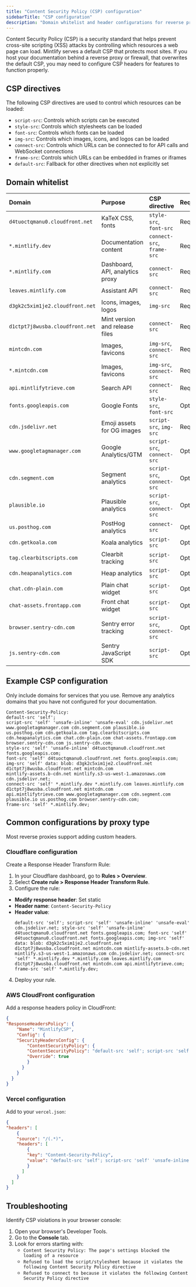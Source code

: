 ```yaml
---
title: "Content Security Policy (CSP) configuration"
sidebarTitle: "CSP configuration"
description: "Domain whitelist and header configurations for reverse proxies, firewalls, and networks that enforce strict security policies"
---
```


Content Security Policy (CSP) is a security standard that helps prevent cross-site scripting (XSS) attacks by controlling which resources a web page can load. Mintlify serves a default CSP that protects most sites. If you host your documentation behind a reverse proxy or firewall, that overwrites the default CSP, you may need to configure CSP headers for features to function properly.

## CSP directives

The following CSP directives are used to control which resources can be loaded:

- `script-src`: Controls which scripts can be executed
- `style-src`: Controls which stylesheets can be loaded
- `font-src`: Controls which fonts can be loaded
- `img-src`: Controls which images, icons, and logos can be loaded
- `connect-src`: Controls which URLs can be connected to for API calls and WebSocket connections
- `frame-src`: Controls which URLs can be embedded in frames or iframes
- `default-src`: Fallback for other directives when not explicitly set

## Domain whitelist

| Domain | Purpose | CSP directive | Required |
|:-------|:--------|:--------------|:-------|
| `d4tuoctqmanu0.cloudfront.net` | KaTeX CSS, fonts | `style-src`, `font-src` | Required |
| `*.mintlify.dev` | Documentation content | `connect-src`, `frame-src` | Required |
| `*.mintlify.com` | Dashboard, API, analytics proxy | `connect-src` | Required |
| `leaves.mintlify.com` | Assistant API | `connect-src` | Required |
| `d3gk2c5xim1je2.cloudfront.net` | Icons, images, logos | `img-src` | Required |
| `d1ctpt7j8wusba.cloudfront.net` | Mint version and release files | `connect-src` | Required |
| `mintcdn.com` | Images, favicons | `img-src`, `connect-src` | Required |
| `*.mintcdn.com` | Images, favicons | `img-src`, `connect-src` | Required |
| `api.mintlifytrieve.com` | Search API | `connect-src` | Required |
| `fonts.googleapis.com` | Google Fonts | `style-src`, `font-src` | Optional |
| `cdn.jsdelivr.net` | Emoji assets for OG images | `script-src`, `img-src` | Required |
| `www.googletagmanager.com` | Google Analytics/GTM | `script-src`, `connect-src` | Optional |
| `cdn.segment.com` | Segment analytics | `script-src`, `connect-src` | Optional |
| `plausible.io` | Plausible analytics | `script-src`, `connect-src` | Optional |
| `us.posthog.com` | PostHog analytics | `connect-src` | Optional |
| `cdn.getkoala.com` | Koala analytics | `script-src` | Optional |
| `tag.clearbitscripts.com` | Clearbit tracking | `script-src` | Optional |
| `cdn.heapanalytics.com` | Heap analytics | `script-src` | Optional |
| `chat.cdn-plain.com` | Plain chat widget | `script-src` | Optional |
| `chat-assets.frontapp.com` | Front chat widget | `script-src` | Optional |
| `browser.sentry-cdn.com` | Sentry error tracking | `script-src`, `connect-src` | Optional |
| `js.sentry-cdn.com` | Sentry JavaScript SDK | `script-src` | Optional |

## Example CSP configuration

<Note>
  Only include domains for services that you use. Remove any analytics domains that you have not configured for your documentation.
</Note>

```text wrap
Content-Security-Policy:
default-src 'self';
script-src 'self' 'unsafe-inline' 'unsafe-eval' cdn.jsdelivr.net www.googletagmanager.com cdn.segment.com plausible.io
us.posthog.com cdn.getkoala.com tag.clearbitscripts.com cdn.heapanalytics.com chat.cdn-plain.com chat-assets.frontapp.com
browser.sentry-cdn.com js.sentry-cdn.com;
style-src 'self' 'unsafe-inline' d4tuoctqmanu0.cloudfront.net fonts.googleapis.com;
font-src 'self' d4tuoctqmanu0.cloudfront.net fonts.googleapis.com;
img-src 'self' data: blob: d3gk2c5xim1je2.cloudfront.net d1ctpt7j8wusba.cloudfront.net mintcdn.com
mintlify-assets.b-cdn.net mintlify.s3-us-west-1.amazonaws.com cdn.jsdelivr.net;
connect-src 'self' *.mintlify.dev *.mintlify.com leaves.mintlify.com d1ctpt7j8wusba.cloudfront.net mintcdn.com
api.mintlifytrieve.com www.googletagmanager.com cdn.segment.com plausible.io us.posthog.com browser.sentry-cdn.com;
frame-src 'self' *.mintlify.dev;
```

## Common configurations by proxy type

Most reverse proxies support adding custom headers.

### Cloudflare configuration

Create a Response Header Transform Rule:

1. In your Cloudflare dashboard, go to **Rules > Overview**.
2. Select **Create rule > Response Header Transform Rule**. 
3. Configure the rule:
  - **Modify response header**: Set static
  - **Header name**: `Content-Security-Policy`
  - **Header value**:
    ```text wrap
    default-src 'self'; script-src 'self' 'unsafe-inline' 'unsafe-eval' cdn.jsdelivr.net; style-src 'self' 'unsafe-inline' d4tuoctqmanu0.cloudfront.net fonts.googleapis.com; font-src 'self' d4tuoctqmanu0.cloudfront.net fonts.googleapis.com; img-src 'self' data: blob: d3gk2c5xim1je2.cloudfront.net d1ctpt7j8wusba.cloudfront.net mintcdn.com mintlify-assets.b-cdn.net mintlify.s3-us-west-1.amazonaws.com cdn.jsdelivr.net; connect-src 'self' *.mintlify.dev *.mintlify.com leaves.mintlify.com d1ctpt7j8wusba.cloudfront.net mintcdn.com api.mintlifytrieve.com; frame-src 'self' *.mintlify.dev;
    ```
4. Deploy your rule.

### AWS CloudFront configuration

Add a response headers policy in CloudFront:

```json
{
"ResponseHeadersPolicy": {
    "Name": "MintlifyCSP",
    "Config": {
    "SecurityHeadersConfig": {
        "ContentSecurityPolicy": {
        "ContentSecurityPolicy": "default-src 'self'; script-src 'self' 'unsafe-inline' 'unsafe-eval' cdn.jsdelivr.net; style-src 'self' 'unsafe-inline' d4tuoctqmanu0.cloudfront.net fonts.googleapis.com; font-src 'self' d4tuoctqmanu0.cloudfront.net fonts.googleapis.com; img-src 'self' data: blob: d3gk2c5xim1je2.cloudfront.net d1ctpt7j8wusba.cloudfront.net mintcdn.com mintlify-assets.b-cdn.net mintlify.s3-us-west-1.amazonaws.com cdn.jsdelivr.net; connect-src 'self' *.mintlify.dev *.mintlify.com leaves.mintlify.com d1ctpt7j8wusba.cloudfront.net mintcdn.com api.mintlifytrieve.com; frame-src 'self' *.mintlify.dev;",
        "Override": true
        }
      }
    }
  }
}
```

### Vercel configuration

Add to your `vercel.json`:

```json
{
"headers": [
    {
    "source": "/(.*)",
    "headers": [
        {
        "key": "Content-Security-Policy",
        "value": "default-src 'self'; script-src 'self' 'unsafe-inline' 'unsafe-eval' cdn.jsdelivr.net; style-src 'self' 'unsafe-inline' d4tuoctqmanu0.cloudfront.net fonts.googleapis.com; font-src 'self' d4tuoctqmanu0.cloudfront.net fonts.googleapis.com; img-src 'self' data: blob: d3gk2c5xim1je2.cloudfront.net d1ctpt7j8wusba.cloudfront.net mintcdn.com mintlify-assets.b-cdn.net mintlify.s3-us-west-1.amazonaws.com cdn.jsdelivr.net; connect-src 'self' *.mintlify.dev *.mintlify.com leaves.mintlify.com d1ctpt7j8wusba.cloudfront.net mintcdn.com api.mintlifytrieve.com; frame-src 'self' *.mintlify.dev;"
        }
      ]
    }
  ]
}
```

## Troubleshooting

Identify CSP violations in your browser console:

1. Open your browser's Developer Tools.
2. Go to the **Console** tab.
3. Look for errors starting with:
    - `Content Security Policy: The page's settings blocked the loading of a resource`
    - `Refused to load the script/stylesheet because it violates the following Content Security Policy directive`
    - `Refused to connect to because it violates the following Content Security Policy directive`
